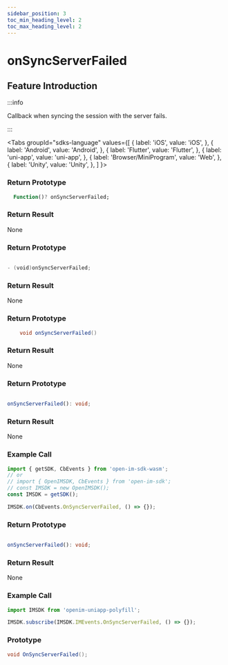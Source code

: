 ```yaml
---
sidebar_position: 3
toc_min_heading_level: 2
toc_max_heading_level: 2
---
```


# onSyncServerFailed

## Feature Introduction

:::info

Callback when syncing the session with the server fails.

:::

<Tabs
groupId="sdks-language"
values={[
{ label: 'iOS', value: 'iOS', },
{ label: 'Android', value: 'Android', },
{ label: 'Flutter', value: 'Flutter', },
{ label: 'uni-app', value: 'uni-app', },
{ label: 'Browser/MiniProgram', value: 'Web', },
{ label: 'Unity', value: 'Unity', },
]
}>

<TabItem value="Flutter">

### Return Prototype

```dart showLineNumbers
  Function()? onSyncServerFailed;
```

### Return Result

None

</TabItem>

<TabItem value="iOS">

### Return Prototype

```swift showLineNumbers

- (void)onSyncServerFailed;

```

### Return Result

None

</TabItem>

<TabItem value="Android">

### Return Prototype

```java showLineNumbers
    void onSyncServerFailed()
```

### Return Result

None

</TabItem>

<TabItem value="Web">

### Return Prototype

```ts showLineNumbers

onSyncServerFailed(): void;

```

### Return Result

None

### Example Call

```js showLineNumbers
import { getSDK, CbEvents } from 'open-im-sdk-wasm';
// or
// import { OpenIMSDK, CbEvents } from 'open-im-sdk';
// const IMSDK = new OpenIMSDK();
const IMSDK = getSDK();

IMSDK.on(CbEvents.OnSyncServerFailed, () => {});
```

</TabItem>

<TabItem value="uni-app">

### Return Prototype

```ts showLineNumbers

onSyncServerFailed(): void;

```

### Return Result

None

### Example Call

```js showLineNumbers
import IMSDK from 'openim-uniapp-polyfill';

IMSDK.subscribe(IMSDK.IMEvents.OnSyncServerFailed, () => {});
```

</TabItem>

<TabItem value="Unity">

### Prototype

```C# showLineNumbers
void OnSyncServerFailed();
```

</TabItem>

</Tabs>